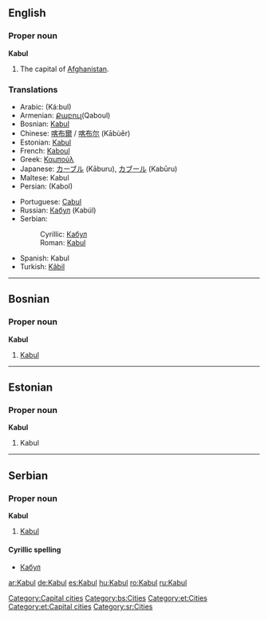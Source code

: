 {{wikipedia}}
{{see|kabul}}
==English==

===Proper noun===
'''Kabul'''
# The capital of [[Afghanistan]].

===Translations===
{{top}}
*Arabic: {{ARchar|[[كابل]]}} (Ká:bul)
*Armenian: [[Քաբուլ ]](Qaboul)
*Bosnian: [[Kabul#Bosnian|Kabul]] {{m}}
*Chinese: [[喀布爾]] / [[喀布尔]] (Kābùěr)
*Estonian: [[#Estonian|Kabul]]
*French: [[Kaboul]]
*Greek: [[Καμπούλ]]
*Japanese: [[カーブル]] (Kāburu), [[カブール]] (Kabūru)
*Maltese: Kabul
*Persian: {{FAchar|[[كابل]]}} (Kabol)
{{mid}}
*Portuguese: [[Cabul]] {{m}}
*Russian: [[Кабул]] (Kabúl) {{m}}
*Serbian:
*:Cyrillic: [[Кабул#Serbian|Кабул]] {{m}}
*:Roman: [[Kabul#Serbian|Kabul]] {{m}}
*Spanish: Kabul {{m}}
*Turkish: [[Kâbil]]
{{bottom}}

[[Category:Capital cities]]


----

==Bosnian==

===Proper noun===
'''Kabul''' {{m}}
#[[Kabul#English|Kabul]]

[[Category:bs:Cities]]
----
==Estonian==
===Proper noun===
'''Kabul'''

# Kabul

[[Category:et:Cities]]
[[Category:et:Capital cities]]

----
==Serbian==

===Proper noun===
'''Kabul''' {{m}}
#[[Kabul#English|Kabul]]

====Cyrillic spelling====
*[[Кабул#Serbian|Кабул]]

[[Category:sr:Cities]]

[[ar:Kabul]]
[[de:Kabul]]
[[es:Kabul]]
[[hu:Kabul]]
[[ro:Kabul]]
[[ru:Kabul]]